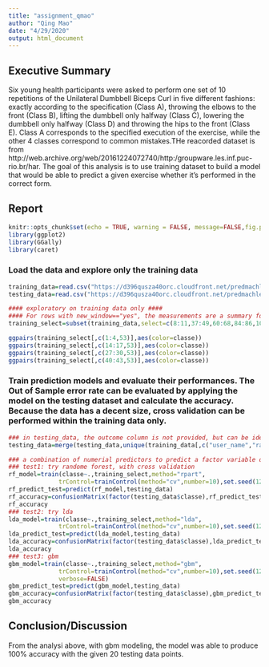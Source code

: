 ```yaml
---
title: "assignment_qmao"
author: "Qing Mao"
date: "4/29/2020"
output: html_document
---
```


## Executive Summary
Six young health participants were asked to perform one set of 10 repetitions of the Unilateral Dumbbell Biceps Curl in five different fashions: exactly according to the specification (Class A), throwing the elbows to the front (Class B), lifting the dumbbell only halfway (Class C), lowering the dumbbell only halfway (Class D) and throwing the hips to the front (Class E). Class A corresponds to the specified execution of the exercise, while the other 4 classes correspond to common mistakes.THe reacorded dataset is from http://web.archive.org/web/20161224072740/http:/groupware.les.inf.puc-rio.br/har.
The goal of this analysis is to use training dataset to build a model that would be able to predict a given exercise whether it's performed in the correct form.


## Report
```r
knitr::opts_chunk$set(echo = TRUE, warning = FALSE, message=FALSE,fig.pos="!H")
library(ggplot2)
library(GGally)
library(caret)
```
### Load the data and explore only the training data 
```r
training_data=read.csv("https://d396qusza40orc.cloudfront.net/predmachlearn/pml-training.csv")
testing_data=read.csv("https://d396qusza40orc.cloudfront.net/predmachlearn/pml-testing.csv")
```
```r
#### exploratory on training data only ####
#### For rows with new_window=="yes", the measurements are a summary for that measurement window, and the summary measurements (average, sd, etc.) are only applicable to those rows, and most of the other rows are NAs. Thus remove those columns for future analysis.
training_select=subset(training_data,select=c(8:11,37:49,60:68,84:86,102,113:124,140,151:160))

ggpairs(training_select[,c(1:4,53)],aes(color=classe))
ggpairs(training_select[,c(14:17,53)],aes(color=classe))
ggpairs(training_select[,c(27:30,53)],aes(color=classe))
ggpairs(training_select[,c(40:43,53)],aes(color=classe))

```
### Train prediction models and evaluate their performances. The Out of Sample error rate can be evaluated by applying the model on the testing dataset and calculate the accuracy. Because the data has a decent size, cross validation can be performed within the training data only.
```r
### in testing_data, the outcome column is not provided, but can be identified from the training data columns of username, timestamp 
testing_data=merge(testing_data,unique(training_data[,c("user_name","raw_timestamp_part_1","cvtd_timestamp","num_window","classe")]),all.x=T)

### a combination of numerial predictors to predict a factor variable outcome
### test1: try randome forest, with cross validation
rf_model=train(classe~.,training_select,method="rpart",
              trControl=trainControl(method="cv",number=10),set.seed(123))
rf_predict_test=predict(rf_model,testing_data)
rf_accuracy=confusionMatrix(factor(testing_data$classe),rf_predict_test)
rf_accuracy
### test2: try lda
lda_model=train(classe~.,training_select,method="lda",
              trControl=trainControl(method="cv",number=10),set.seed(123))
lda_predict_test=predict(lda_model,testing_data)
lda_accuracy=confusionMatrix(factor(testing_data$classe),lda_predict_test)
lda_accuracy
### test3: gbm
gbm_model=train(classe~.,training_select,method="gbm",
              trControl=trainControl(method="cv",number=10),set.seed(123),
              verbose=FALSE)
gbm_predict_test=predict(gbm_model,testing_data)
gbm_accuracy=confusionMatrix(factor(testing_data$classe),gbm_predict_test)
gbm_accuracy
```


## Conclusion/Discussion
From the analysi above, with gbm modeling, the model was able to produce 100% accuracy with the given 20 testing data points.



